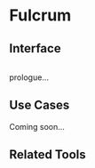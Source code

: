 # Fulcrum

## Interface

```javascript
```

prologue...

## Use Cases

Coming soon...

## Related Tools
